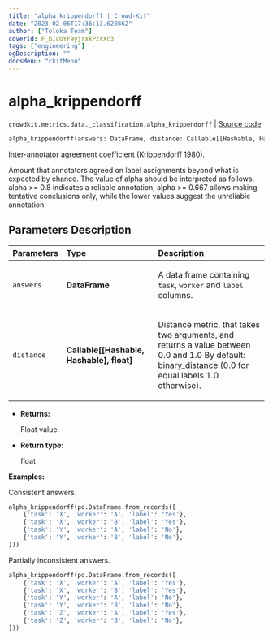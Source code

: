 ```yaml
---
title: "alpha_krippendorff | Crowd-Kit"
date: "2023-02-06T17:36:13.620862"
author: ["Toloka Team"]
coverId: F_bIcOYF9yjrxkPZrXc3
tags: ["engineering"]
ogDescription: ""
docsMenu: "ckitMenu"
---
```


# alpha_krippendorff
`crowdkit.metrics.data._classification.alpha_krippendorff` | [Source code](https://github.com/Toloka/crowd-kit/blob/v1.2.0/crowdkit/metrics/data/_classification.py#L209)

```python
alpha_krippendorff(answers: DataFrame, distance: Callable[[Hashable, Hashable], float] = binary_distance)
```

Inter-annotator agreement coefficient (Krippendorff 1980).

Amount that annotators agreed on label assignments beyond what is expected by chance.
The value of alpha should be interpreted as follows.
    alpha >= 0.8 indicates a reliable annotation,
    alpha >= 0.667 allows making tentative conclusions only,
    while the lower values suggest the unreliable annotation.

## Parameters Description

| Parameters | Type | Description |
| :----------| :----| :-----------|
`answers`|**DataFrame**|<p>A data frame containing `task`, `worker` and `label` columns.</p>
`distance`|**Callable\[\[Hashable, Hashable\], float\]**|<p>Distance metric, that takes two arguments, and returns a value between 0.0 and 1.0 By default: binary_distance (0.0 for equal labels 1.0 otherwise).</p>

* **Returns:**

  Float value.

* **Return type:**

  float

**Examples:**

Consistent answers.

```python
alpha_krippendorff(pd.DataFrame.from_records([
    {'task': 'X', 'worker': 'A', 'label': 'Yes'},
    {'task': 'X', 'worker': 'B', 'label': 'Yes'},
    {'task': 'Y', 'worker': 'A', 'label': 'No'},
    {'task': 'Y', 'worker': 'B', 'label': 'No'},
]))
```

Partially inconsistent answers.

```python
alpha_krippendorff(pd.DataFrame.from_records([
    {'task': 'X', 'worker': 'A', 'label': 'Yes'},
    {'task': 'X', 'worker': 'B', 'label': 'Yes'},
    {'task': 'Y', 'worker': 'A', 'label': 'No'},
    {'task': 'Y', 'worker': 'B', 'label': 'No'},
    {'task': 'Z', 'worker': 'A', 'label': 'Yes'},
    {'task': 'Z', 'worker': 'B', 'label': 'No'},
]))
```